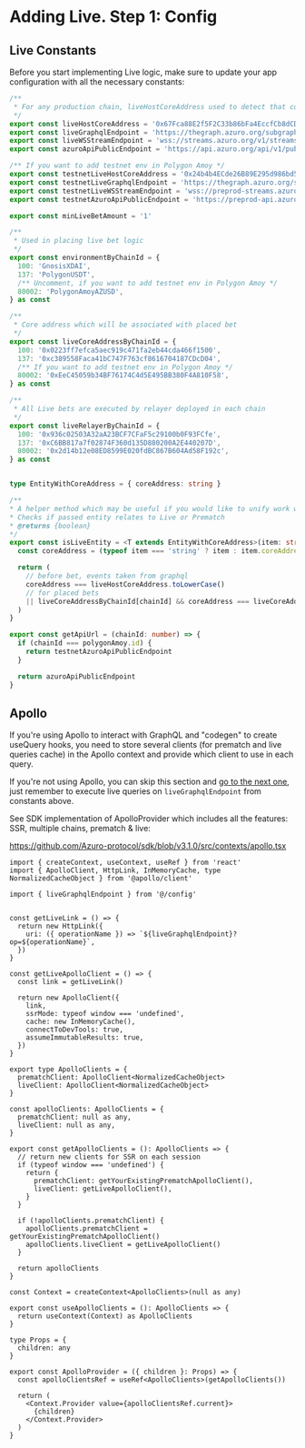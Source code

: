 
# Adding Live. Step 1: Config

## Live Constants

Before you start implementing Live logic, make sure to update your app configuration with all the necessary constants:

```ts copy filename="liveConstants.ts"
/**
 * For any production chain, liveHostCoreAddress used to detect that condition is from Live event
 */
export const liveHostCoreAddress = '0x67Fca88E2f5F2C33b86bFa4EccfCb8dCD6a56D17'
export const liveGraphqlEndpoint = 'https://thegraph.azuro.org/subgraphs/name/azuro-protocol/azuro-api-live-data-feed'
export const liveWSStreamEndpoint = 'wss://streams.azuro.org/v1/streams/conditions'
export const azuroApiPublicEndpoint = 'https://api.azuro.org/api/v1/public'

/** If you want to add testnet env in Polygon Amoy */
export const testnetLiveHostCoreAddress = '0x24b4b4ECde26B89E295d986bd5d7aF1bdCcfAa3A'
export const testnetLiveGraphqlEndpoint = 'https://thegraph.azuro.org/subgraphs/name/azuro-protocol/azuro-api-live-data-feed-preprod'
export const testnetLiveWSStreamEndpoint = 'wss://preprod-streams.azuro.org/v1/streams/conditions'
export const testnetAzuroApiPublicEndpoint = 'https://preprod-api.azuro.org/api/v1/public'

export const minLiveBetAmount = '1'

/**
 * Used in placing live bet logic
 */
export const environmentByChainId = {
  100: 'GnosisXDAI',
  137: 'PolygonUSDT',
  /** Uncomment, if you want to add testnet env in Polygon Amoy */
  80002: 'PolygonAmoyAZUSD',
} as const

/**
 * Core address which will be associated with placed bet
 */
export const liveCoreAddressByChainId = {
  100: '0x0223ff7efca5aec919c471fa2eb44cda466f1500',
  137: '0xc389558Faca41bC747F763cf8616704187CDcD04',
  /** If you want to add testnet env in Polygon Amoy */
  80002: '0xEeC45059b34BF76174C4d5E495BB380F4A810F58',
} as const

/**
 * All Live bets are executed by relayer deployed in each chain
 */
export const liveRelayerByChainId = {
  100: '0x936c02503A32aA23BCF7CFaF5c29100b0F93FCfe',
  137: '0xC6BB817a7f02874F360d135D880200A2E440207D',
  80002: '0x2d14b12e08ED8599E020fdBC867B604Ad58F192c',
} as const


type EntityWithCoreAddress = { coreAddress: string }

/**
* A helper method which may be useful if you would like to unify work with conditions/entities from prematch and live
* Checks if passed entity relates to Live or Prematch
* @returns {boolean}
*/
export const isLiveEntity = <T extends EntityWithCoreAddress>(item: string | T, chainId: 100 | 137) => {
  const coreAddress = (typeof item === 'string' ? item : item.coreAddress).toLowerCase()

  return (
    // before bet, events taken from graphql
    coreAddress === liveHostCoreAddress.toLowerCase()
    // for placed bets
    || liveCoreAddressByChainId[chainId] && coreAddress === liveCoreAddressByChainId[chainId].toLowerCase()
  )
}

export const getApiUrl = (chainId: number) => {
  if (chainId === polygonAmoy.id) {
    return testnetAzuroApiPublicEndpoint
  }

  return azuroApiPublicEndpoint
}
```

## Apollo

If you're using Apollo to interact with GraphQL and "codegen" to create useQuery hooks,
you need to store several clients (for prematch and live queries cache) in the Apollo context and provide which client to use in each query.

If you're not using Apollo, you can skip this section and [go to the next one](/hub/apps/guides/advanced/live-tutorial/data-retrieval),
just remember to execute live queries on `liveGraphqlEndpoint` from constants above.

<Callout type="advice">
  See SDK implementation of ApolloProvider which includes all the features: SSR, multiple chains, prematch & live:

  https://github.com/Azuro-protocol/sdk/blob/v3.1.0/src/contexts/apollo.tsx
</Callout>


```tsx copy filename="apolloContext.tsx"
import { createContext, useContext, useRef } from 'react'
import { ApolloClient, HttpLink, InMemoryCache, type NormalizedCacheObject } from '@apollo/client'

import { liveGraphqlEndpoint } from '@/config'


const getLiveLink = () => {
  return new HttpLink({
    uri: ({ operationName }) => `${liveGraphqlEndpoint}?op=${operationName}`,
  })
}

const getLiveApolloClient = () => {
  const link = getLiveLink()

  return new ApolloClient({
    link,
    ssrMode: typeof window === 'undefined',
    cache: new InMemoryCache(),
    connectToDevTools: true,
    assumeImmutableResults: true,
  })
}

export type ApolloClients = {
  prematchClient: ApolloClient<NormalizedCacheObject>
  liveClient: ApolloClient<NormalizedCacheObject>
}

const apolloClients: ApolloClients = {
  prematchClient: null as any,
  liveClient: null as any,
}

export const getApolloClients = (): ApolloClients => {
  // return new clients for SSR on each session
  if (typeof window === 'undefined') {
    return {
      prematchClient: getYourExistingPrematchApolloClient(),
      liveClient: getLiveApolloClient(),
    }
  }

  if (!apolloClients.prematchClient) {
    apolloClients.prematchClient = getYourExistingPrematchApolloClient()
    apolloClients.liveClient = getLiveApolloClient()
  }

  return apolloClients
}

const Context = createContext<ApolloClients>(null as any)

export const useApolloClients = (): ApolloClients => {
  return useContext(Context) as ApolloClients
}

type Props = {
  children: any
}

export const ApolloProvider = ({ children }: Props) => {
  const apolloClientsRef = useRef<ApolloClients>(getApolloClients())

  return (
    <Context.Provider value={apolloClientsRef.current}>
      {children}
    </Context.Provider>
  )
}
```
